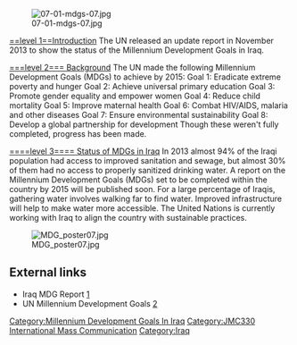 [[File:07-01-mdgs-07.jpg]]

[[==level 1==Introduction]]
The UN released an update report in November 2013 to show the status of the Millennium Development Goals in Iraq. 

[[===level 2=== Background]]
The UN made the following Millennium Development Goals (MDGs) to achieve by 2015:
Goal 1: Eradicate extreme poverty and hunger
Goal 2: Achieve universal primary education
Goal 3: Promote gender equality and empower women
Goal 4: Reduce child mortality
Goal 5: Improve maternal health
Goal 6: Combat HIV/AIDS, malaria and other diseases
Goal 7: Ensure environmental sustainability
Goal 8: Develop a global partnership for development
Though these weren't fully completed, progress has been made. 

[[====level 3==== Status of MDGs in Iraq]]
In 2013 almost 94% of the Iraqi population had access to improved sanitation and sewage, but almost 30% of them had no access to properly sanitized drinking water. A report on the Millennium Development Goals (MDGs) set to be completed within the country by 2015 will be published soon. For a large percentage of Iraqis, gathering water involves walking far to find water. Improved infrastructure will help to make water more accessible. The United Nations is currently working with Iraq to align the country with sustainable practices.

[[File:MDG poster07.jpg]]


== External links ==

* Iraq MDG Report [http://www.arabstates.undp.org/content/rbas/en/home/library/MDGs/Iraq_MDG_Report_2013.html] 
* UN Millennium Development Goals [http://mdgs.un.org/unsd/mdg/Host.aspx?Content=Indicators/OfficialList.htm] 


{{stub}}

[[Category:Millennium Development Goals In Iraq]]

[[Category:JMC330 International Mass Communication]]
[[Category:Iraq]]
